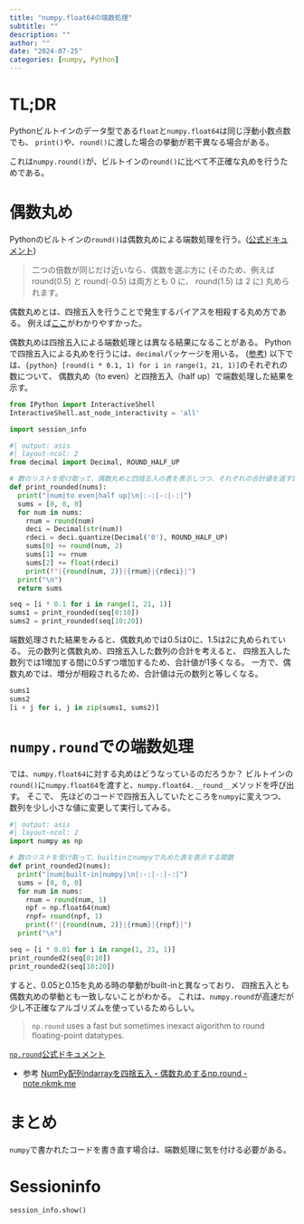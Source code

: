 ```yaml
---
title: "numpy.float64の端数処理"
subtitle: ""
description: ""
author: ""
date: "2024-07-25"
categories: [numpy, Python]
---
```


# TL;DR
Pythonビルトインのデータ型である`float`と`numpy.float64`は同じ浮動小数点数でも、
`print()`や、`round()`に渡した場合の挙動が若干異なる場合がある。

これは`numpy.round()`が、ビルトインの`round()`に比べて不正確な丸めを行うためである。

# 偶数丸め

Pythonのビルトインの`round()`は偶数丸めによる端数処理を行う。([公式ドキュメント](https://docs.python.org/ja/3/library/functions.html#round))

> 二つの倍数が同じだけ近いなら、偶数を選ぶ方に (そのため、例えば round(0.5) と round(-0.5) は両方とも 0 に、 round(1.5) は 2 に) 丸められます。

偶数丸めとは、四捨五入を行うことで発生するバイアスを相殺する丸め方である。
例えば[ここ](https://web.fourm.co.jp/blog20221207/)がわかりやすかった。

偶数丸めは四捨五入による端数処理とは異なる結果になることがある。
Pythonで四捨五入による丸めを行うには、`decimal`パッケージを用いる。
([参考](https://note.nkmk.me/python-round-decimal-quantize/#_3))
以下では、`{python} [round(i * 0.1, 1) for i in range(1, 21, 1)]`のそれぞれの数について、
偶数丸め（to even）と四捨五入（half up）で端数処理した結果を示す。

```python
from IPython import InteractiveShell
InteractiveShell.ast_node_interactivity = 'all'

import session_info
```

```python
#| output: asis
#| layout-ncol: 2
from decimal import Decimal, ROUND_HALF_UP

# 数のリストを受け取って、偶数丸めと四捨五入の表を表示しつつ、それぞれの合計値を返す関数
def print_rounded(nums):
  print("|num|to even|half up|\n|:-:|-:|-:|")
  sums = [0, 0, 0]
  for num in nums:
    rnum = round(num)
    deci = Decimal(str(num))
    rdeci = deci.quantize(Decimal('0'), ROUND_HALF_UP)
    sums[0] += round(num, 2)
    sums[1] += rnum
    sums[2] += float(rdeci)
    print(f"|{round(num, 2)}|{rnum}|{rdeci}|")
  print("\n")
  return sums

seq = [i * 0.1 for i in range(1, 21, 1)]
sums1 = print_rounded(seq[0:10])
sums2 = print_rounded(seq[10:20])
```

端数処理された結果をみると、偶数丸めでは0.5は0に、1.5は2に丸められている。
元の数列と偶数丸め、四捨五入した数列の合計を考えると、
四捨五入した数列では1増加する間に0.5ずつ増加するため、合計値が1多くなる。
一方で、偶数丸めでは、増分が相殺されるため、合計値は元の数列と等しくなる。

```python
sums1
sums2
[i + j for i, j in zip(sums1, sums2)]
```

# `numpy.round`での端数処理

では、`numpy.float64`に対する丸めはどうなっているのだろうか？
ビルトインの`round()`に`numpy.float64`を渡すと、`numpy.float64.__round__`メソッドを呼び出す。
そこで、 先ほどのコードで四捨五入していたところを`numpy`に変えつつ、
数列を少し小さな値に変更して実行してみる。

```python
#| output: asis
#| layout-ncol: 2
import numpy as np

# 数のリストを受け取って、builtinとnumpyで丸めた表を表示する関数
def print_rounded2(nums):
  print("|num|built-in|numpy|\n|:-:|-:|-:|")
  sums = [0, 0, 0]
  for num in nums:
    rnum = round(num, 1)
    npf = np.float64(num)
    rnpf= round(npf, 1)
    print(f"|{round(num, 2)}|{rnum}|{rnpf}|")
  print("\n")

seq = [i * 0.01 for i in range(1, 21, 1)]
print_rounded2(seq[0:10])
print_rounded2(seq[10:20])
```

すると、0.05と0.15を丸める時の挙動がbuilt-inと異なっており、
四捨五入とも偶数丸めの挙動とも一致しないことがわかる。
これは、`numpy.round`が高速だが少し不正確なアルゴリズムを使っているためらしい。

> `np.round` uses a fast but sometimes inexact algorithm to round floating-point datatypes.

[`np.round`公式ドキュメント](https://numpy.org/doc/stable/reference/generated/numpy.round.html)

- 参考 [NumPy配列ndarrayを四捨五入・偶数丸めするnp.round - note.nkmk.me](https://note.nkmk.me/python-numpy-round/#nproundpythonround)

# まとめ

`numpy`で書かれたコードを書き直す場合は、端数処理に気を付ける必要がある。

# Sessioninfo

```python
session_info.show()
```
